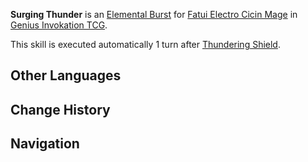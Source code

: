{{Genius Invokation TCG Skill Infobox
|image      = Surging Thunder Character Card Skill.png
|type       = Elemental Burst
|character  = Fatui Electro Cicin Mage
|element    = Electro
|matching   = 0
|effect     = Deals 2 {{Color|Electro DMG}}.
|order      = 4
}}
'''Surging Thunder''' is an [[Character Card Elemental Burst|Elemental Burst]] for [[Fatui Electro Cicin Mage (Character Card)|Fatui Electro Cicin Mage]] in [[Genius Invokation TCG]].

This skill is executed automatically 1 turn after [[Thundering Shield]].

==Other Languages==
{{Other Languages
|en      = Surging Thunder
|zhs     = 霆电迸发
|zhs_rm  = 
|zht     = 霆電迸發
|zht_rm  = 
|zh_tl   = 
|ja      = 雷霆迸発
|ja_rm   = Raitei Houhatsu
|ja_tl   = 
|ko      = 번개 분출
|ko_rm   = 
|ko_tl   = 
|es      = Estallido eléctrico
|es_tl   = Electrical Blast
|fr      = Expulsion électrique
|fr_tl   = Electric Expulsion
|ru      = Молниеносный взрыв
|ru_tl   = Lightning-Fast Blast
|th      = Surging Thunder
|vi      = Sấm Sét Bùng Nổ
|vi_tl   = 
|de      = Ausbrechender Donner
|de_tl   = Erupting Thunder
|id      = Surging Thunder
|pt      = Trovão Furioso
|pt_tl   = 
|tr      = Yükselen Yıldırım
|tr_tl   = 
|it      = Tuono ruggente
|it_tl   = 
}}

==Change History==
{{Change History|4.5}}

==Navigation==
{{Genius Invokation TCG Skill Navbox|Fatui Electro Cicin Mage}}